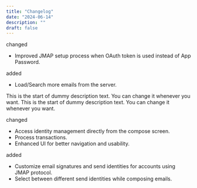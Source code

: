 ```yaml
---
title: "Changelog"
date: "2024-06-14"
description: ""
draft: false
---
```

<Changelog date="v3.1.24 (May 14,2024)">
<Badge type="changed">changed</Badge>

- Improved JMAP setup process when OAuth token is used instead of App Password.

<Badge type="added">added</Badge>

- Load/Search more emails from the server.

This is the start of dummy description text. You can change it whenever you want. This is the start of dummy description text. You can change it whenever you want.
</Changelog>

<Changelog date="v3.1.21 (Mar 25,2024)">
<Badge type="changed">changed</Badge>

- Access identity management directly from the compose screen.
- Process transactions.
- Enhanced UI for better navigation and usability.

<Badge type="added">added</Badge>

- Customize email signatures and send identities for accounts using JMAP protocol.
- Select between different send identities while composing emails.

</Changelog>

